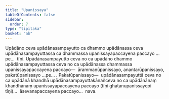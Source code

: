 ```yaml
---
title: "Upanissaya"
tableOfContents: false
sidebar:
  order: 7
type: "tipitaka"
basket: "ab"
---
```



<DynamicBreadcrumb />

<Division number="109">

<Paragraph number="3790">
Upādāno ceva upādānasampayutto ca dhammo upādānassa ceva upādānasampayuttassa ca dhammassa upanissayapaccayena paccayo …pe…  tīṇi.
</Paragraph>

<Paragraph number="3791">
Upādānasampayutto ceva no ca upādāno dhammo upādānasampayuttassa ceva no ca upādānassa dhammassa upanissayapaccayena paccayo—  ārammaṇūpanissayo, anantarūpanissayo, pakatūpanissayo …pe… . <Emphasis>Pakatūpanissayo</Emphasis>—  upādānasampayuttā ceva no ca upādānā khandhā upādānasampayuttakānañceva no ca upādānānaṃ khandhānaṃ upanissayapaccayena paccayo (tīṇi ghaṭanupanissayepi tīṇi)…  āsevanapaccayena paccayo…  nava.
</Paragraph>
</Division>